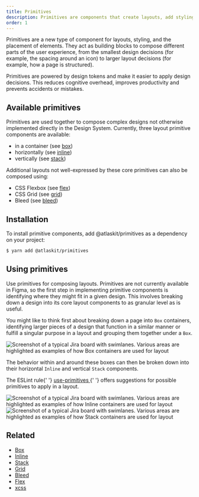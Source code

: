```yaml
---
title: Primitives
description: Primitives are components that create layouts, add styling, make up other components.
order: 1
---
```





<CodeDocsHeader
  name="@atlaskit/primitives"
  repository="https://bitbucket.org/atlassian/atlassian-frontend-mirror"
  directoryName="primitives"
/>

Primitives are a new type of component for layouts, styling, and the placement of elements.
They act as building blocks to compose different parts of the user experience,
from the smallest design decisions (for example, the spacing around an icon) to larger layout decisions (for example, how a page is structured).

Primitives are powered by design tokens and make it easier to apply design decisions. This reduces cognitive overhead, improves productivity and prevents accidents or mistakes.

## Available primitives

Primitives are used together to compose complex designs not otherwise implemented directly in the Design System.
Currently, three layout primitive components are available:

- in a container (see [box](/components/primitives/box))
- horizontally (see [inline](/components/primitives/inline))
- vertically (see [stack](/components/primitives/stack))

Additional layouts not well-expressed by these core primitives can also be composed using:

- CSS Flexbox (see [flex](/components/primitives/flex))
- CSS Grid (see [grid](/components/primitives/grid))
- Bleed (see [bleed](/components/primitives/bleed))

## Installation

To install primitive components, add @atlaskit/primitives as a dependency on your project:

```bash
$ yarn add @atlaskit/primitives
```

## Using primitives

Use primitives for composing layouts.
Primitives are not currently available in Figma, so the first step in implementing primitive components is identifying where they might fit in a given design.
This involves breaking down a design into its core layout components to as granular level as is useful.

You might like to think first about breaking down a page into `Box` containers,
identifying larger pieces of a design that function in a similar manner or fulfill a singular purpose
in a layout and grouping them together under a `Box`.

<Image
  src={boxUsageExample}
  alt="Screenshot of a typical Jira board with swimlanes. Various areas are highlighted as examples of how Box containers are used for layout"
/>

The behavior within and around these boxes can then be broken down into their horizontal `Inline` and vertical `Stack` components.

<SectionMessage>
  The ESLint rule{' '}
  <a href="/components/eslint-plugin-design-system/usage#use-primitives">
    use-primitives
  </a>{' '}
  offers suggestions for possible primitives to apply in a layout.
</SectionMessage>

<Image
  src={inlineUsageExample}
  alt="Screenshot of a typical Jira board with swimlanes. Various areas are highlighted as examples of how Inline containers are used for layout"
/>
<Image
  src={stackUsageExample}
  alt="Screenshot of a typical Jira board with swimlanes. Various areas are highlighted as examples of how Stack containers are used for layout"
/>

## Related

- [Box](/components/primitives/box/usage)
- [Inline](/components/primitives/inline/usage)
- [Stack](/components/primitives/stack/usage)
- [Grid](/components/primitives/grid/examples)
- [Bleed](/components/primitives/bleed/examples)
- [Flex](/components/primitives/flex/examples)
- [xcss](/components/primitives/xcss/usage)
